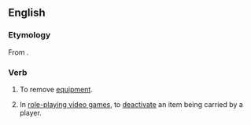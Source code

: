 ==English==
===Etymology===
From {{prefix|un|equip|lang=en}}.

===Verb===
{{en-verb|unequipp|ing}}

# To remove [[equipment]].
# {{context|video games|lang=en}} In [[role-playing video game]]s, to [[deactivate]] an item being carried by a player.